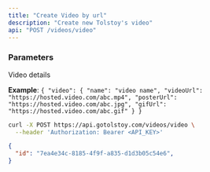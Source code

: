 ```yaml
---
title: "Create Video by url"
description: "Create new Tolstoy's video"
api: "POST /videos/video"
---
```


### Parameters

<ParamField body="" type="object">

Video details

**Example**:
`{ "video": { "name": "video name", "videoUrl": "https://hosted.video.com/abc.mp4", "posterUrl": "https://hosted.video.com/abc.jpg", "gifUrl": "https://hosted.video.com/abc.gif" } }`

</ParamField>

<RequestExample>

```bash Request
curl -X POST https://api.gotolstoy.com/videos/video \
  --header 'Authorization: Bearer <API_KEY>'
```

</RequestExample>

<ResponseExample>

```json Response
{
  "id": "7ea4e34c-8185-4f9f-a835-d1d3b05c54e6",
}
```

</ResponseExample>
